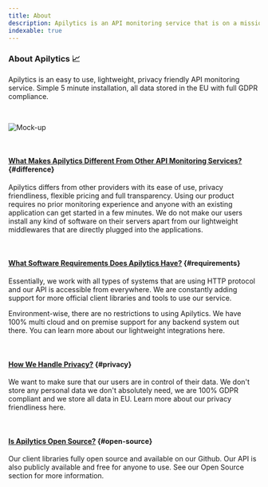 ```yaml
---
title: About
description: Apilytics is an API monitoring service that is on a mission to make monitoring your APIs easy. With us you can get started easily.
indexable: true
---
```


### About Apilytics 📈

<p className="text-xl">
  Apilytics is an easy to use, lightweight, privacy friendly API monitoring service. Simple 5 minute
  installation, all data stored in the EU with full GDPR compliance.
</p>

<br />

![Mock-up](/mock-ups/time-frame.gif)

<br />

#### [What Makes Apilytics Different From Other API Monitoring Services?](#difference) {#difference}

Apilytics differs from other providers with its ease of use, privacy friendliness, flexible pricing and full transparency.
Using our product requires no prior monitoring experience and anyone with an existing application can get started in a few minutes.
We do not make our users install any kind of software on their servers apart from our lightweight middlewares that are directly plugged into the applications.

<br />

#### [What Software Requirements Does Apilytics Have?](#requirements) {#requirements}

Essentially, we work with all types of systems that are using HTTP protocol and our API is accessible from everywhere.
We are constantly adding support for more official client libraries and tools to use our service.

Environment-wise, there are no restrictions to using Apilytics.
We have 100% multi cloud and on premise support for any backend system out there.
You can learn more about our lightweight integrations <Link href={routes.lightweight}>here</Link>.

<br />

#### [How We Handle Privacy?](#privacy) {#privacy}

We want to make sure that our users are in control of their data.
We don't store any personal data we don't absolutely need, we are 100% GDPR compliant and we store all data in EU.
Learn more about our privacy friendliness <Link href={routes.privacyFriendly}>here</Link>.

<br />

#### [Is Apilytics Open Source?](#open-source) {#open-source}

Our client libraries fully open source and available on our <ExternalLink href={routes.github}>Github</ExternalLink>.
Our API is also publicly available and free for anyone to use. See our <Link href={routes.openSource}>Open Source</Link> section for more information.
